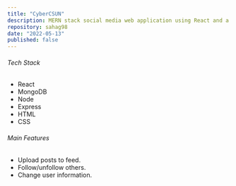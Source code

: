 ```yaml
---
title: "CyberCSUN"
description: MERN stack social media web application using React and a REST API, in a team of 5 where you can find new friends and post your favorite photos.
repository: sahag98
date: "2022-05-13"
published: false
---
```


###### Tech Stack

- React
- MongoDB
- Node
- Express
- HTML
- CSS

###### Main Features

- Upload posts to feed.
- Follow/unfollow others.
- Change user information.
